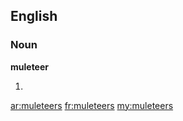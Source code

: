 ==English==
===Noun===
'''muleteer'''

#{{plural of|[[muleteer]]}}

[[ar:muleteers]]
[[fr:muleteers]]
[[my:muleteers]]